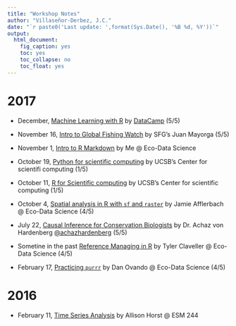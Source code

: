```yaml
---
title: "Workshop Notes"
author: "Villaseñor-Derbez, J.C."
date: "`r paste0('Last update: ',format(Sys.Date(), '%B %d, %Y'))`"
output: 
  html_document:
    fig_caption: yes
    toc: yes
    toc_collapse: no
    toc_float: yes
---
```


# 2017

- December, [Machine Learning with R](./SLR/) by [DataCamp](https://www.datacamp.com/tracks/machine-learning) (5/5)

- November 16, [Intro to Global Fishing Watch](./GFW/) by SFG's Juan Mayorga (5/5)

- November 1, [Intro to R Markdown](http://www.villasenor-derbez.com/intro2Rmd/CourseMaterials/intro2Rmd.nb.html) by Me @ Eco-Data Science

- October 19, [Python for scientific computing](./Python/) by UCSB's Center for scientifi computing (1/5)

- October 11, [R for Scientific computing](./R4ScComp/) by UCSB's Center for scientific computing (1/5)

- October 4, [Spatial analysis in R with `sf` and `raster`](./SpatialAnalysisSF/) by Jamie Afflerbach @ Eco-Data Science (4/5)

- July 22, [Causal Inference for Conservation Biologists](./ICCBCausalInference/) by Dr. Achaz von Hardenberg [\@achazhardenberg](https://twitter.com/achazhardenberg) (5/5)

- Sometine in the past [Reference Managing in R](https://tclavelle.github.io/blog/reference_tips/) by Tyler Claveller @ Eco-Data Science (4/5)

- February 17, [Practicing `purrr`](./LearnPurrr/) by Dan Ovando @ Eco-Data Science (4/5)

# 2016

- February 11, [Time Series Analysis](./TimeSeries/) by Allison Horst @ ESM 244

